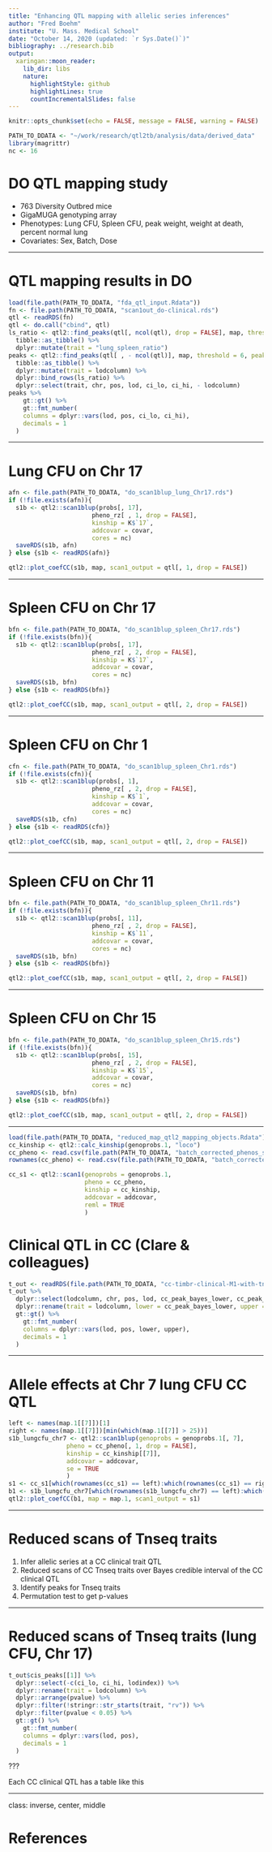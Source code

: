 ```yaml
---
title: "Enhancing QTL mapping with allelic series inferences"
author: "Fred Boehm"
institute: "U. Mass. Medical School"
date: "October 14, 2020 (updated: `r Sys.Date()`)"
bibliography: ../research.bib
output:
  xaringan::moon_reader:
    lib_dir: libs
    nature:
      highlightStyle: github
      highlightLines: true  
      countIncrementalSlides: false
---
```


```r
knitr::opts_chunk$set(echo = FALSE, message = FALSE, warning = FALSE)
```

```r
PATH_TO_DDATA <- "~/work/research/qtl2tb/analysis/data/derived_data"
library(magrittr)
nc <- 16
```

# DO QTL mapping study

- 763 Diversity Outbred mice
- GigaMUGA genotyping array
- Phenotypes: Lung CFU, Spleen CFU, peak weight, weight at death, percent normal lung
- Covariates: Sex, Batch, Dose



---

# QTL mapping results in DO

```r
load(file.path(PATH_TO_DDATA, "fda_qtl_input.Rdata"))
fn <- file.path(PATH_TO_DDATA, "scan1out_do-clinical.rds")
qtl <- readRDS(fn)
qtl <- do.call("cbind", qtl)
ls_ratio <- qtl2::find_peaks(qtl[, ncol(qtl), drop = FALSE], map, threshold = 6, peakdrop = 1.5, prob = 0.95) %>% # get only one trait's peaks
  tibble::as_tibble() %>%
  dplyr::mutate(trait = "lung_spleen_ratio")
peaks <- qtl2::find_peaks(qtl[ , - ncol(qtl)], map, threshold = 6, peakdrop = 1.5, prob = 0.95) %>%# get peaks for other traits
  tibble::as_tibble() %>%
  dplyr::mutate(trait = lodcolumn) %>%
  dplyr::bind_rows(ls_ratio) %>%
  dplyr::select(trait, chr, pos, lod, ci_lo, ci_hi, - lodcolumn)
peaks %>%
    gt::gt() %>%
    gt::fmt_number(
    columns = dplyr::vars(lod, pos, ci_lo, ci_hi),
    decimals = 1
  )
```

---

# Lung CFU on Chr 17

```r
afn <- file.path(PATH_TO_DDATA, "do_scan1blup_lung_Chr17.rds")
if (!file.exists(afn)){
  s1b <- qtl2::scan1blup(probs[, 17], 
                       pheno_rz[ , 1, drop = FALSE], 
                       kinship = K$`17`, 
                       addcovar = covar, 
                       cores = nc)
  saveRDS(s1b, afn)
} else {s1b <- readRDS(afn)}
```


```r
qtl2::plot_coefCC(s1b, map, scan1_output = qtl[, 1, drop = FALSE])
```


---

# Spleen CFU on Chr 17

```r
bfn <- file.path(PATH_TO_DDATA, "do_scan1blup_spleen_Chr17.rds")
if (!file.exists(bfn)){
  s1b <- qtl2::scan1blup(probs[, 17], 
                       pheno_rz[ , 2, drop = FALSE], 
                       kinship = K$`17`, 
                       addcovar = covar, 
                       cores = nc)
  saveRDS(s1b, bfn)
} else {s1b <- readRDS(bfn)}
```


```r
qtl2::plot_coefCC(s1b, map, scan1_output = qtl[, 2, drop = FALSE])
```

---

# Spleen CFU on Chr 1

```r
cfn <- file.path(PATH_TO_DDATA, "do_scan1blup_spleen_Chr1.rds")
if (!file.exists(cfn)){
  s1b <- qtl2::scan1blup(probs[, 1], 
                       pheno_rz[ , 2, drop = FALSE], 
                       kinship = K$`1`, 
                       addcovar = covar, 
                       cores = nc)
  saveRDS(s1b, cfn)
} else {s1b <- readRDS(cfn)}
```


```r
qtl2::plot_coefCC(s1b, map, scan1_output = qtl[, 2, drop = FALSE])
```



---

# Spleen CFU on Chr 11

```r
bfn <- file.path(PATH_TO_DDATA, "do_scan1blup_spleen_Chr11.rds")
if (!file.exists(bfn)){
  s1b <- qtl2::scan1blup(probs[, 11], 
                       pheno_rz[ , 2, drop = FALSE], 
                       kinship = K$`11`, 
                       addcovar = covar, 
                       cores = nc)
  saveRDS(s1b, bfn)
} else {s1b <- readRDS(bfn)}
```


```r
qtl2::plot_coefCC(s1b, map, scan1_output = qtl[, 2, drop = FALSE])
```


---

# Spleen CFU on Chr 15

```r
bfn <- file.path(PATH_TO_DDATA, "do_scan1blup_spleen_Chr15.rds")
if (!file.exists(bfn)){
  s1b <- qtl2::scan1blup(probs[, 15], 
                       pheno_rz[ , 2, drop = FALSE], 
                       kinship = K$`15`, 
                       addcovar = covar, 
                       cores = nc)
  saveRDS(s1b, bfn)
} else {s1b <- readRDS(bfn)}
```


```r
qtl2::plot_coefCC(s1b, map, scan1_output = qtl[, 2, drop = FALSE])
```



---


```r
load(file.path(PATH_TO_DDATA, "reduced_map_qtl2_mapping_objects.Rdata"))
cc_kinship <- qtl2::calc_kinship(genoprobs.1, "loco")
cc_pheno <- read.csv(file.path(PATH_TO_DDATA, "batch_corrected_phenos_summarized_05OCT2019_v4.csv"))[, -c(1:7)]
rownames(cc_pheno) <- read.csv(file.path(PATH_TO_DDATA, "batch_corrected_phenos_summarized_05OCT2019_v4.csv"))[, 1] %>% paste0("cs")

cc_s1 <- qtl2::scan1(genoprobs = genoprobs.1, 
                     pheno = cc_pheno, 
                     kinship = cc_kinship, 
                     addcovar = addcovar, 
                     reml = TRUE
                     )
```



# Clinical QTL in CC (Clare & colleagues)

```r
t_out <- readRDS(file.path(PATH_TO_DDATA, "cc-timbr-clinical-M1-with-tnseq-reduced-peaks-cis-perms-pvalues.rds")) 
t_out %>%
  dplyr::select(lodcolumn, chr, pos, lod, cc_peak_bayes_lower, cc_peak_bayes_upper) %>%
  dplyr::rename(trait = lodcolumn, lower = cc_peak_bayes_lower, upper = cc_peak_bayes_upper) %>%
  gt::gt() %>%
    gt::fmt_number(
    columns = dplyr::vars(lod, pos, lower, upper),
    decimals = 1
  )
```

---

# Allele effects at Chr 7 lung CFU CC QTL

```r
left <- names(map.1[[7]])[1]
right <- names(map.1[[7]])[min(which(map.1[[7]] > 25))] 
s1b_lungcfu_chr7 <- qtl2::scan1blup(genoprobs = genoprobs.1[, 7], 
                pheno = cc_pheno[, 1, drop = FALSE], 
                kinship = cc_kinship[[7]], 
                addcovar = addcovar, 
                se = TRUE
                )
s1 <- cc_s1[which(rownames(cc_s1) == left):which(rownames(cc_s1) == right), 1, drop = FALSE]
b1 <- s1b_lungcfu_chr7[which(rownames(s1b_lungcfu_chr7) == left):which(rownames(s1b_lungcfu_chr7) == right), ]
qtl2::plot_coefCC(b1, map = map.1, scan1_output = s1)
```

---

# Reduced scans of Tnseq traits

1. Infer allelic series at a CC clinical trait QTL  
1. Reduced scans of CC Tnseq traits over Bayes credible interval of the CC clinical QTL
1. Identify peaks for Tnseq traits
1. Permutation test to get p-values

---

# Reduced scans of Tnseq traits (lung CFU, Chr 17)

```r
t_out$cis_peaks[[1]] %>%
  dplyr::select(-c(ci_lo, ci_hi, lodindex)) %>%
  dplyr::rename(trait = lodcolumn) %>%
  dplyr::arrange(pvalue) %>%
  dplyr::filter(!stringr::str_starts(trait, "rv")) %>%
  dplyr::filter(pvalue < 0.05) %>%
  gt::gt() %>%
    gt::fmt_number(
    columns = dplyr::vars(lod, pos),
    decimals = 1
  )
```


???

Each CC clinical QTL has a table like this

---
class: inverse, center, middle

# References

